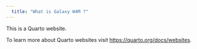 ---
  title: "What is Galaxy W4M ?"
---

This is a Quarto website.

To learn more about Quarto websites visit <https://quarto.org/docs/websites>.
